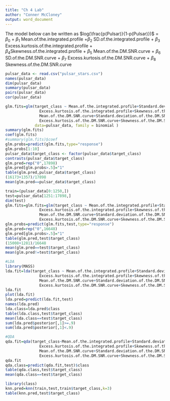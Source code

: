 ```yaml
---
title: "Ch 4 Lab"
author: "Conner McCloney"
output: word_document
---
```


The model below can be written as $log(\frac{p(Pulsar)}{1-p(Pulsar)})$ = $\beta_0$ + $\beta_1$ Mean.of.the.integrated.profile +$\beta_2$
SD.of.the.integrated.profile + $\beta_3$ Excess.kurtosis.of.the.integrated.profile + $\beta_4$Skewness.of.the.integrated.profile + $\beta_5$
Mean.of.the.DM.SNR.curve + $\beta_6$ SD.of.the.DM.SNR.curve + $\beta_7$ Excess.kurtosis.of.the.DM.SNR.curve + $\beta_8$ Skewness.of.the.DM.SNR.curve

```r
pulsar_data <- read.csv("pulsar_stars.csv")
names(pulsar_data)
dim(pulsar_data)
summary(pulsar_data)
pairs(pulsar_data)
cor(pulsar_data)
```

```r
glm.fits=glm(target_class ~ Mean.of.the.integrated.profile+Standard.deviation.of.the.integrated.profile+
               Excess.kurtosis.of.the.integrated.profile+Skewness.of.the.integrated.profile+
               Mean.of.the.DM.SNR.curve+Standard.deviation.of.the.DM.SNR.curve+
               Excess.kurtosis.of.the.DM.SNR.curve+Skewness.of.the.DM.SNR.curve,
             data=pulsar_data, family = binomial )
summary(glm.fits)
coef(glm.fits)
#summary(glm.fits)$coef
glm.probs=predict(glm.fits,type="response")
glm.probs[1:10]
pulsar_data$target_class <- factor(pulsar_data$target_class)
contrasts(pulsar_data$target_class)
glm.pred=rep("0",17898)
glm.pred[glm.probs>.5]="1"
table(glm.pred,pulsar_data$target_class)
(16173+1357)/17898
mean(glm.pred==pulsar_data$target_class)
```

```r
train=(pulsar_data[0:1250,])
test=pulsar_data[1251:17898,]
dim(test)
glm.fits=glm.fits=glm(target_class ~ Mean.of.the.integrated.profile+Standard.deviation.of.the.integrated.profile+
               Excess.kurtosis.of.the.integrated.profile+Skewness.of.the.integrated.profile+
               Mean.of.the.DM.SNR.curve+Standard.deviation.of.the.DM.SNR.curve+
               Excess.kurtosis.of.the.DM.SNR.curve+Skewness.of.the.DM.SNR.curve,data=train ,family =binomial )
glm.probs=predict(glm.fits,test,type="response")
glm.pred=rep("0",16648)
glm.pred[glm.probs>.5]="1"
table(glm.pred,test$target_class)
(15008+1281)/16648
mean(glm.pred==test$target_class)
mean(glm.pred!=test$target_class)
```

```r
#LDA
library(MASS)
lda.fit=lda(target_class ~ Mean.of.the.integrated.profile+Standard.deviation.of.the.integrated.profile+
               Excess.kurtosis.of.the.integrated.profile+Skewness.of.the.integrated.profile+
               Mean.of.the.DM.SNR.curve+Standard.deviation.of.the.DM.SNR.curve+
               Excess.kurtosis.of.the.DM.SNR.curve+Skewness.of.the.DM.SNR.curve,data=train)
lda.fit
plot(lda.fit)
lda.pred=predict(lda.fit,test)
names(lda.pred)
lda.class=lda.pred$class
table(lda.class,test$target_class)
mean(lda.class==test$target_class)
sum(lda.pred$posterior[,1]>=.9)
sum(lda.pred$posterior[,1]<.9)
```

```r
#QDA
qda.fit=qda(target_class~Mean.of.the.integrated.profile+Standard.deviation.of.the.integrated.profile+
               Excess.kurtosis.of.the.integrated.profile+Skewness.of.the.integrated.profile+
               Mean.of.the.DM.SNR.curve+Standard.deviation.of.the.DM.SNR.curve+
               Excess.kurtosis.of.the.DM.SNR.curve+Skewness.of.the.DM.SNR.curve,data=train)
qda.fit
qda.class=predict(qda.fit,test)$class
table(qda.class,test$target_class)
mean(qda.class==test$target_class)
```

```r
library(class)
knn.pred=knn(train,test,train$target_class,k=3)
table(knn.pred,test$target_class)
```